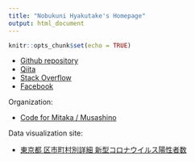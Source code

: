 ```yaml
---
title: "Nobukuni Hyakutake's Homepage"
output: html_document
---
```


```r
knitr::opts_chunk$set(echo = TRUE)
```

- [Github repository](https://github.com/Nobukuni-Hyakutake)
- [Qiita](https://qiita.com/Nobukuni-Hyakutake)
- [Stack Overflow](https://stackoverflow.com/users/19170239/nobukuni-hyakutake)
- [Facebook](https://www.facebook.com/nobukuni.hyakutake)

Organization:

- [Code for Mitaka / Musashino](https://code4mm.org/)

Data visualization site:

- [東京都 区市町村別詳細 新型コロナウイルス陽性者数](https://nobukuni-hyakutake.github.io/covid19tokyo/)
